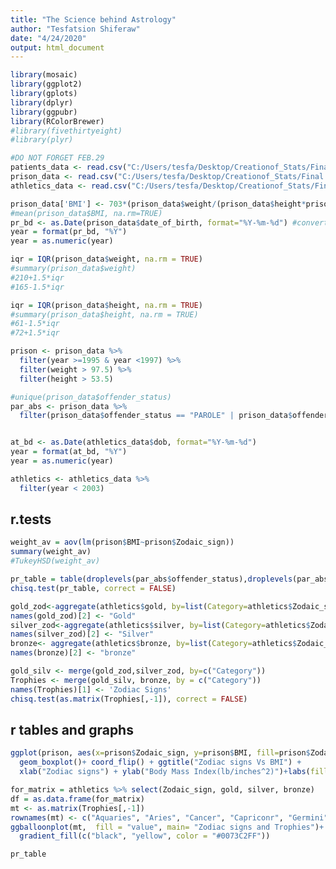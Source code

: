 ---
title: "The Science behind Astrology"
author: "Tesfatsion Shiferaw"
date: "4/24/2020"
output: html_document
---

```{r loadthings, echo=FALSE, message=FALSE}
library(mosaic)
library(ggplot2)
library(gplots)
library(dplyr)
library(ggpubr)
library(RColorBrewer)
#library(fivethirtyeight)
#library(plyr)
```

```{r import}
#DO NOT FORGET FEB.29
patients_data <- read.csv("C:/Users/tesfa/Desktop/Creationof_Stats/Final project/patients_data.csv")
prison_data <- read.csv("C:/Users/tesfa/Desktop/Creationof_Stats/Final project/prisoners_data.csv")
athletics_data <- read.csv("C:/Users/tesfa/Desktop/Creationof_Stats/Final project/athletes_data.csv")
```
```{r data check, filter and clean up}
prison_data['BMI'] <- 703*(prison_data$weight/(prison_data$height*prison_data$height)) #formula of BMI for lb/inches^2
#mean(prison_data$BMI, na.rm=TRUE)
pr_bd <- as.Date(prison_data$date_of_birth, format="%Y-%m-%d") #convert the date format and extract the year.
year = format(pr_bd, "%Y")
year = as.numeric(year)

iqr = IQR(prison_data$weight, na.rm = TRUE)
#summary(prison_data$weight)
#210+1.5*iqr
#165-1.5*iqr

iqr = IQR(prison_data$height, na.rm = TRUE)
#summary(prison_data$height, na.rm = TRUE)
#61-1.5*iqr
#72+1.5*iqr

prison <- prison_data %>% 
  filter(year >=1995 & year <1997) %>%
  filter(weight > 97.5) %>%
  filter(height > 53.5) 

#unique(prison_data$offender_status)
par_abs <- prison_data %>%
  filter(prison_data$offender_status == "PAROLE" | prison_data$offender_status == "ABSCONDER")


at_bd <- as.Date(athletics_data$dob, format="%Y-%m-%d")
year = format(at_bd, "%Y")
year = as.numeric(year)

athletics <- athletics_data %>%
  filter(year < 2003)
```

## r.tests
```{r r.tests}
weight_av = aov(lm(prison$BMI~prison$Zodaic_sign))
summary(weight_av)
#TukeyHSD(weight_av)

pr_table = table(droplevels(par_abs$offender_status),droplevels(par_abs$Zodaic_sign))
chisq.test(pr_table, correct = FALSE)

gold_zod<-aggregate(athletics$gold, by=list(Category=athletics$Zodaic_sign), FUN=sum)
names(gold_zod)[2] <- "Gold"
silver_zod<-aggregate(athletics$silver, by=list(Category=athletics$Zodaic_sign), FUN=sum)
names(silver_zod)[2] <- "Silver"
bronze<- aggregate(athletics$bronze, by=list(Category=athletics$Zodaic_sign), FUN=sum)
names(bronze)[2] <- "bronze"

gold_silv <- merge(gold_zod,silver_zod, by=c("Category"))
Trophies <- merge(gold_silv, bronze, by = c("Category"))
names(Trophies)[1] <- 'Zodiac Signs'
chisq.test(as.matrix(Trophies[,-1]), correct = FALSE)
```

## r tables and graphs
```{r tables and graphs}

ggplot(prison, aes(x=prison$Zodaic_sign, y=prison$BMI, fill=prison$Zodaic_sign))+
  geom_boxplot()+ coord_flip() + ggtitle("Zodiac signs Vs BMI") +
  xlab("Zodiac signs") + ylab("Body Mass Index(lb/inches^2)")+labs(fill = "Zodiac signs")

for_matrix = athletics %>% select(Zodaic_sign, gold, silver, bronze)
df = as.data.frame(for_matrix)
mt <- as.matrix(Trophies[,-1])
rownames(mt) <- c("Aquaries", "Aries", "Cancer", "Capriconr", "Germini", "Leo", "Libra", "Pisces", "Saggittarius","Scorpio", "Taurus", "Virgo")
ggballoonplot(mt,  fill = "value", main= "Zodiac signs and Trophies")+
  gradient_fill(c("black", "yellow", color = "#0073C2FF"))

pr_table
```
